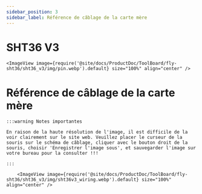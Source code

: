 ```yaml
---
sidebar_position: 3
sidebar_label: Référence de câblage de la carte mère
---
```




# SHT36 V3

    <ImageView image={require('@site/docs/ProductDoc/ToolBoard/fly-sht36/sht36_v3/img/pin.webp').default} size="100%" align="center" />


# Référence de câblage de la carte mère

    :::warning Notes importantes

    En raison de la haute résolution de l'image, il est difficile de la voir clairement sur le site web. Veuillez placer le curseur de la souris sur le schéma de câblage, cliquer avec le bouton droit de la souris, choisir 'Enregistrer l'image sous', et sauvegarder l'image sur votre bureau pour la consulter !!!

    :::

        <ImageView image={require('@site/docs/ProductDoc/ToolBoard/fly-sht36/sht36_v3/img/sht36v3_wiring.webp').default} size="100%" align="center" />
